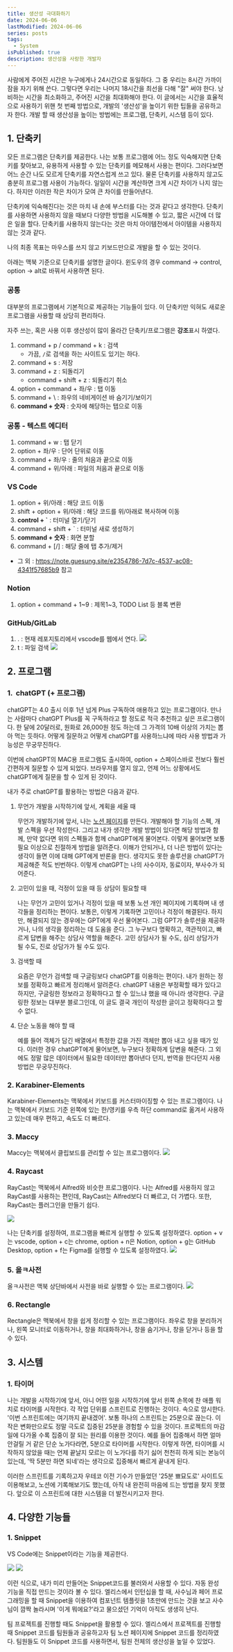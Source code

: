 ```yaml
---
title: 생산성 극대화하기
date: 2024-06-06
lastModified: 2024-06-06
series: posts
tags: 
  - System
isPublished: true
description: 생산성을 사랑한 개발자
---
```


사람에게 주어진 시간은 누구에게나 24시간으로 동일하다. 그 중 우리는 8시간 가까이 잠을 자기 위해 쓴다. 그렇다면 우리는 나머지 18시간을 최선을 다해 "잘" 써야 한다. 낭비하는 시간을 최소화하고, 주어진 시간을 최대화해야 한다. 이 글에서는 시간을 효율적으로 사용하기 위핸 첫 번째 방법으로, 개발의 '생산성'을 높이기 위한 팁들을 공유하고자 한다. 개발 할 때 생산성을 높이는 방법에는 프로그램, 단축키, 시스템 등이 있다. 

## 1. 단축키

모든 프로그램은 단축키를 제공한다. 나는 보통 프로그램에 어느 정도 익숙해지면 단축키를 찾아보고, 유용하게 사용할 수 있는 단축키를 메모해서 사용는 편이다. 그러다보면 어느 순간 나도 모르게 단축키를 자연스럽게 쓰고 있다. 물론 단축키를 사용하지 않고도 충분히 프로그램 사용이 가능하다. 일일이 시간을 계산하면 크게 시간 차이가 나지 않는다. 하지만 이러한 작은 차이가 모여 큰 차이를 만들어낸다. 

단축키에 익숙해진다는 것은 마치 내 손에 부스터를 다는 것과 같다고 생각한다. 단축키를 사용하면 사용하지 않을 때보다 다양한 방법을 시도해볼 수 있고, 짧은 시간에 더 많은 일을 할다. 단축키를 사용하지 않는다는 것은 마치 아이템전에서 아이템을 사용하지 않는 것과 같다.

나의 최종 목표는 마우스를 쓰지 않고 키보드만으로 개발을 할 수 있는 것이다.

아래는 맥북 기준으로 단축키를 설명한 글이다. 윈도우의 경우 command -> control, option -> alt로 바꿔서 사용하면 된다.

### 공통

대부분의 프로그램에서 기본적으로 제공하는 기능들이 있다. 이 단축키만 익혀도 새로운 프로그램을 사용할 때 상당히 편리하다.

자주 쓰는, 혹은 사용 이후 생산성이 많이 올라간 단축키/프로그램은 **강조**표시 하였다.

1. command + p / command + k : 검색
   - 가끔, `/`로 검색을 하는 사이트도 있기는 하다.
2. command + s : 저장
3. command + z : 되돌리기
   - command + shift + z : 되돌리기 취소
4. option + command + 좌/우 : 탭 이동
5. command + \ : 좌우의 네비게이션 바 숨기기/보이기
6. **command + 숫자** : 숫자에 해당하는 탭으로 이동


### **공통 - 텍스트 에디터**
1. command + w : 탭 닫기 
2. option + 좌/우 : 단어 단위로 이동
3. command + 좌/우 : 줄의 처음과 끝으로 이동
4. command + 위/아래 : 파일의 처음과 끝으로 이동

### VS Code
1. option + 위/아래 : 해당 코드 이동
2. shift + option + 위/아래 : 해당 코드를 위/아래로 복사하며 이동 
3. **control + `** : 터미널 열기/닫기
4. command + shift + ` : 터미널 새로 생성하기
5. **command + 숫자** : 화면 분할
6. command + [/] : 해당 줄에 탭 추가/제거

- 그 외 : https://note.guesung.site/e2354786-7d7c-4537-ac08-4341f57685b9 참고

### Notion
1. option + command + 1~9 : 제목1~3, TODO List 등 블록 변환

### GitHub/GitLab
1. . : 현재 레포지토리에서 vscode를 웹에서 연다.
      <Image src='6' />
2. t : 파일 검색
      <Image src='5' />


## 2. 프로그램

### 1.  chatGPT (+ 프로그램)

chatGPT는 4.0 출시 이후 1년 넘게 Plus 구독하여 애용하고 있는 프로그램이다. 만나는 사람마다 chatGPT Plus를 꼭 구독하라고 할 정도로 적극 추천하고 싶은 프로그램이다. 한 달에 20달러로, 원화로 26,000원 정도 하는데 그 가격의 10배 이상의 가치는 뽑아 먹는 듯하다. 어떻게 질문하고 어떻게 chatGPT를 사용하느냐에 따라 사용 방법과 가능성은 무궁무진하다.

이번에 chatGPT의 MAC용 프로그램도 출시하여, option + 스페이스바로 전보다 훨씬 간편하게 질문할 수 있게 되었다. 브라우저를 열지 않고, 언제 어느 상황에서도 chatGPT에게 질문을 할 수 있게 된 것이다.

내가 주로 chatGPT를 활용하는 방법은 다음과 같다.

1. 무언가 개발을 시작하기에 앞서, 계획을 세울 때

   무언가 개발하기에 앞서, 나는 [노션 페이지](https://note.guesung.site/01df2306-fd2b-4967-a687-cf9bc82d9eea)를 만든다. 개발해야 할 기능의 스펙, 개발 스펙을 우선 작성한다. 그리고 내가 생각한 개발 방법이 있다면 해당 방법과 함께, 만약 없다면 위의 스펙들과 함께 chatGPT에게 물어본다. 이렇게 물어보면 보통 필요 이상으로 친절하게 방법을 알려준다. 이해가 안되거나, 더 나은 방법이 있다는 생각이 들면 이에 대해 GPT에게 반론을 한다. 생각지도 못한 솔루션을 chatGPT가 제공해준 적도 빈번하다. 이렇게 chatGPT는 나의 사수이자, 동료이자, 부사수가 되어준다.

2. 고민이 있을 때, 걱정이 있을 때 등 상담이 필요할 때

   나는 무언가 고민이 있거나 걱정이 있을 때 보통 노션 개인 페이지에 기록하며 내 생각들을 정리하는 편이다. 보통은, 이렇게 기록하면 고민이나 걱정이 해결된다. 하지만, 해결되지 않는 경우에는 GPT에게 우선 물어본다. 그럼 GPT가 솔루션을 제공하거나, 나의 생각을 정리하는 데 도움을 준다. 그 누구보다 명확하고, 객관적이고, 빠르게 답변을 해주는 상담사 역할을 해준다. 고민 상담사가 될 수도, 심리 상담가가 될 수도, 진로 상담가가 될 수도 있다.

3. 검색할 때

   요즘은 무언가 검색할 때 구글링보다 chatGPT를 이용하는 편이다. 내가 원하는 정보를 정확하고 빠르게 정리해서 알려준다. chatGPT 내용은 부정확할 때가 있다고 하지만, 구글링한 정보라고 정확하다고 할 수 있느냐 했을 때 아니라 생각한다. 구글링한 정보는 대부분 블로그인데, 이 글도 결국 개인이 작성한 글이고 정확하다고 할 수 없다.

4. 단순 노동을 해야 할 때

   예를 들어 객체가 담긴 배열에서 특정한 값을 가진 객체만 뽑아 내고 싶을 때가 있다. 이러한 경우 chatGPT에게 물어보면, 누구보다 정확하게 답변을 해준다. 그 외에도 정말 많은 데이터에서 필요한 데이터만 뽑아낸다 던지, 번역을 한다던지 사용 방법은 무궁무진하다.

### 2. Karabiner-Elements

Karabiner-Elements는 맥북에서 키보드를 커스터마이징할 수 있는 프로그램이다. 나는 맥북에서 키보드 기준 왼쪽에 있는 한/영키를 우측 하단 command로 옮겨서 사용하고 있는데 매우 편하고, 속도도 더 빠르다.

### 3. Maccy

Maccy는 맥북에서 클립보드를 관리할 수 있는 프로그램이다.
<Image src='1' />

### 4. Raycast

RayCast는 맥북에서 Alfred와 비슷한 프로그램이다. 나는 Alfred를 사용하지 않고 RayCast를 사용하는 편인데, RayCast는 Alfred보다 더 빠르고, 더 가볍다. 또한, RayCast는 플러그인을 만들기 쉽다. 

<Image src='2' />

나는 단축키를 설정하여, 프로그램을 빠르게 실행할 수 있도록 설정하였다. option + v는 vscode, option + c는 chrome, option + n은 Notion, option + g는 GitHub Desktop, option + f는 Figma를 실행할 수 있도록 설정하였다.
<Image src='3' />

### 5. 올ㅋ사전
올ㅋ사전은 맥북 상단바에서 사전을 바로 실행할 수 있는 프로그램이다.
<Image src='4' />

### 6. Rectangle

Rectangle은 맥북에서 창을 쉽게 정리할 수 있는 프로그램이다. 좌우로 창을 분리하거나, 왼쪽 모니터로 이동하거나, 창을 최대화하거나, 창을 숨기거나, 창을 닫거나 등을 할 수 있다.


## 3. 시스템

### 1. 타이머

나는 개발을 시작하기에 앞서, 아니 어떤 일을 시작하기에 앞서 왼쪽 손목에 찬 애플 워치로 타이머를 시작한다. 각 작업 단위를 스프린트로 진행하는 것이다. 속으로 암시한다. '이번 스프린트에는 여기까지 끝내겠어'. 보통 하나의 스프린트는 25분으로 끊는다. 이 작은 변화만으로도 정말 극도로 집중된 25분을 경험할 수 있을 것이다. 프로젝트의 마감일에 다가올 수록 집중이 잘 되는 원리를 이용한 것이다. 예를 들어 집중해서 하면 얼마 안걸릴 거 같은 단순 노가다라면, 5분으로 타이머를 시작한다. 이렇게 하면, 타이머를 시작하지 않았을 때는 언제 끝날지 모르는 이 노가다를 하기 싫어 천천히 하게 되는 본능이 있는데, '딱 5분만 하면 되네'라는 생각으로 집중해서 빠르게 끝내게 된다. 

이러한 스프린트를 기록하고자 우테코 이전 기수가 만들었던 '25분 뾰묘도로' 사이트도 이용해보고, 노션에 기록해보기도 했는데, 아직 내 완전히 마음에 드는 방법을 찾지 못했다. 앞으로 이 스프린트에 대한 시스템을 더 발전시키고자 한다.


## 4. 다양한 기능들

### 1. Snippet

VS Code에는 Snippet이라는 기능을 제공한다.

<Image src='7' />

<Image src='8' />

이런 식으로, 내가 미리 만들어논 Snippet코드를 불러와서 사용할 수 있다. 자동 완성 기능을 직접 만드는 것이라 볼 수 있다. 엘리스에서 인턴십을 할 때, 사수님과 페어 프로그래밍을 할 때 Snippet을 이용하여 컴포넌트 템플릿을 1초만에 만드는 것을 보고 사수님이 깜짝 놀라시며 '이게 뭐에요?'라고 물으셨던 기억이 아직도 생생히 난다. 

팀 프로젝트를 진행할 때도 Snippet을 활용할 수 있다. 엘리스에서 프로젝트를 진행할 때 Snippet 코드를 팀원들과 공유하고자 팀 노션 페이지에 Snippet 코드를 정리하였다. 팀원들도 이 Snippet 코드를 사용하면서, 팀원 전체의 생산성을 높일 수 있었다.